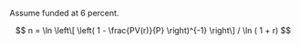 Assume funded at 6 percent.

$$
n = \ln \left\[ \left( 1 - \frac{PV(r)}{P}   \right)^{-1} \right\] / \ln ( 1 + r)
$$
```r
	
```
